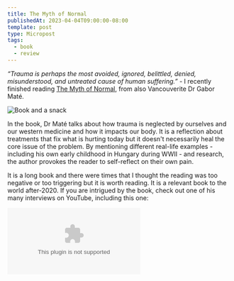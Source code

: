 ```yaml
---
title: The Myth of Normal
publishedAt: 2023-04-04T09:00:00-08:00
template: post
type: Micropost
tags:
  - book
  - review
---
```


_“Trauma is perhaps the most avoided, ignored, belittled, denied, misunderstood, and untreated cause of human suffering.”_ - I recently finished reading [The Myth of Normal](https://www.goodreads.com/book/show/58537332-the-myth-of-normal), from also Vancouverite Dr Gabor Maté.

![Book and a snack](/wp-content/uploads/2023/04/the-myth-of-normal.jpg)

In the book, Dr Maté talks about how trauma is neglected by ourselves and our western medicine and how it impacts our body. It is a reflection about treatments that fix what is hurting today but it doesn't necessarily heal the core issue of the problem. By mentioning different real-life examples - including his own early childhood in Hungary during WWII - and research, the author provokes the reader to self-reflect on their own pain.

It is a long book and there were times that I thought the reading was too negative or too triggering but it is worth reading. It is a relevant book to the world after-2020. If you are intrigued by the book, check out one of his many interviews on YouTube, including this one:

<Embed type="YouTube" id="uPup-1pDepY" />
